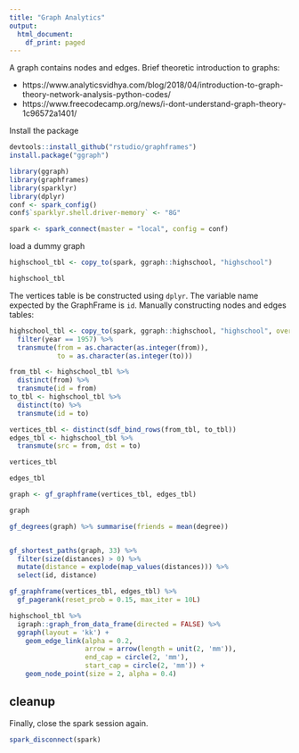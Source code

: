 ```yaml
---
title: "Graph Analytics"
output:
  html_document:
    df_print: paged
---
```


A graph contains nodes and edges.
Brief theoretic introduction to graphs:

- https://www.analyticsvidhya.com/blog/2018/04/introduction-to-graph-theory-network-analysis-python-codes/
- https://www.freecodecamp.org/news/i-dont-understand-graph-theory-1c96572a1401/

Install the package

```r
devtools::install_github("rstudio/graphframes")
install.package("ggraph")
```


```r
library(ggraph)
library(graphframes)
library(sparklyr)
library(dplyr)
conf <- spark_config()
conf$`sparklyr.shell.driver-memory` <- "8G"

spark <- spark_connect(master = "local", config = conf)
```

load a dummy graph

```r
highschool_tbl <- copy_to(spark, ggraph::highschool, "highschool")

highschool_tbl
```

The vertices table is be constructed using `dplyr`. The variable name expected by the GraphFrame is `id`.
Manually constructing nodes and edges tables:

```r
highschool_tbl <- copy_to(spark, ggraph::highschool, "highschool", overwrite = TRUE) %>%
  filter(year == 1957) %>%
  transmute(from = as.character(as.integer(from)),
            to = as.character(as.integer(to)))

from_tbl <- highschool_tbl %>%
  distinct(from) %>%
  transmute(id = from)
to_tbl <- highschool_tbl %>%
  distinct(to) %>%
  transmute(id = to)

vertices_tbl <- distinct(sdf_bind_rows(from_tbl, to_tbl))
edges_tbl <- highschool_tbl %>%
  transmute(src = from, dst = to)

vertices_tbl

edges_tbl

graph <- gf_graphframe(vertices_tbl, edges_tbl)

graph

gf_degrees(graph) %>% summarise(friends = mean(degree))


gf_shortest_paths(graph, 33) %>%
  filter(size(distances) > 0) %>%
  mutate(distance = explode(map_values(distances))) %>%
  select(id, distance)

gf_graphframe(vertices_tbl, edges_tbl) %>%
  gf_pagerank(reset_prob = 0.15, max_iter = 10L)

highschool_tbl %>%
  igraph::graph_from_data_frame(directed = FALSE) %>%
  ggraph(layout = 'kk') + 
    geom_edge_link(alpha = 0.2,
                   arrow = arrow(length = unit(2, 'mm')),
                   end_cap = circle(2, 'mm'),
                   start_cap = circle(2, 'mm')) + 
    geom_node_point(size = 2, alpha = 0.4)
```


## cleanup

Finally, close the spark session again.
```r
spark_disconnect(spark)
```
